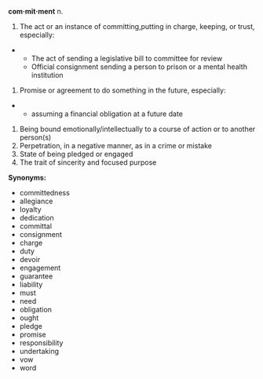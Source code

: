 '''com·mit·ment'''
n.

#The act or an instance of committing,putting in charge, keeping, or trust, especially:
**The act of sending a legislative bill to committee for review
**Official consignment sending a person to prison or a mental health institution

#Promise or agreement to do something in the future, especially:
**assuming a financial obligation at a future date

#Being bound emotionally/intellectually to a course of action or to another person(s)
#Perpetration, in a negative manner, as in a crime or mistake
#State of being pledged or engaged
#The trait of sincerity and focused purpose

'''Synonyms:'''
*committedness
*allegiance
*loyalty
*dedication
*committal
*consignment
*charge
*duty
*devoir
*engagement
*guarantee
*liability
*must
*need
*obligation
*ought
*pledge
*promise
*responsibility
*undertaking
*vow
*word